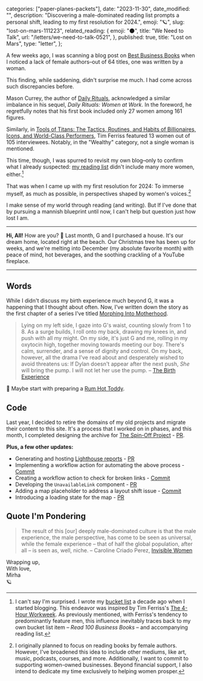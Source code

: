 
  categories: ["paper-planes-packets"],
  date: "2023-11-30",
  date_modified: "",
  description:
    "Discovering a male-dominated reading list prompts a personal shift, leading to my first resolution for 2024.",
  emoji: "🪐",
  slug: "lost-on-mars-111223",
  related_reading: {
    emoji: "🌑",
    title: "We Need to Talk",
    url: "/letters/we-need-to-talk-0521",
  },
  published: true,
  title: "Lost on Mars",
  type: "letter",
};


A few weeks ago, I was scanning a blog post on [Best Business Books](https://jamesclear.com/best-books/business) when I noticed a lack of female authors–out of 64 titles, one was written by a woman.

This finding, while saddening, didn't surprise me much. I had come across such discrepancies before.

Mason Currey, the author of [Daily Rituals](/tsop/posts/read-business-books#13-daily-rituals), acknowledged a similar imbalance in his sequel, _Daily Rituals: Women at Work_. In the foreword, he regretfully notes that his first book included only 27 women among 161 figures.

Similarly, in [Tools of Titans: The Tactics, Routines, and Habits of Billionaires, Icons, and World-Class Performers](/read-100-books#42-tools-of-titans), Tim Ferriss featured 13 women out of 105 interviewees. Notably, in the "Wealthy" category, not a single woman is mentioned.

This time, though, I was spurred to revisit my own blog–only to confirm what I already suspected: [my reading list](/read-100-books/) didn't include many more women, either.[^1]

That was when I came up with my first resolution for 2024: To immerse myself, as much as possible, in perspectives shaped by women's voices.[^2]

I make sense of my world through reading (and writing). But If I've done that by pursuing a mannish blueprint until now, I can't help but question just how lost I am.

---

**Hi, All!** How are you? 🌲 Last month, G and I purchased a house. It's our dream home, located right at the beach. Our Christmas tree has been up for weeks, and we're melting into December (my absolute favorite month) with peace of mind, hot beverages, and the soothing crackling of a YouTube fireplace.

---

## Words

While I didn't discuss my birth experience much beyond G, it was a happening that I thought about often. Now, I've written down the story as the first chapter of a series I've titled [Morphing Into Motherhood](/posts/morphing-into-motherhood).

> Lying on my left side, I gaze into G's waist, counting slowly from 1 to 8. As a surge builds, I roll onto my back, drawing my knees in, and push with all my might. On my side, it's just G and me, rolling in my oxytocin high, together moving towards meeting our boy. There's calm, surrender, and a sense of dignity and control. On my back, however, all the drama I've read about and desperately wished to avoid threatens us: If Dylan doesn't appear after the next push, _She_ will bring the pump. I will not let her use the pump. – [The Birth Experience](/posts/morphing-into-motherhood#the-birth-experience)

🍹 Maybe start with preparing a [Rum Hot Toddy](/recipes/rum-hot-toddy).

## Code

Last year, I decided to retire the domains of my old projects and migrate their content to this site. It's a process that I worked on in phases, and this month, I completed designing the archive for [The Spin-Off Project](/tsop) - [PR](https://github.com/mirhamasala/mirhamasala.com/pull/182).

**Plus, a few other updates:**

- Generating and hosting [Lighthouse reports](/unlighthouse/index.html) - [PR](https://github.com/mirhamasala/mirhamasala.com/commit/350c3a3f972754001380ef456da69e2044226358)
- Implementing a workflow action for automating the above process - [Commit](https://github.com/mirhamasala/mirhamasala.com/commit/59a50208000d0d252a83c8b053224d016f1479bb)
- Creating a workflow action to check for broken links - [Commit](https://github.com/mirhamasala/mirhamasala.com/commit/711ca790b3575845a4367818571d0a736517c516)
- Developing the `UnavailableLink` component - [PR](https://github.com/mirhamasala/mirhamasala.com/pull/170)
- Adding a map placeholder to address a layout shift issue - [Commit](https://github.com/mirhamasala/mirhamasala.com/commit/8333349339158796778adc372ba81bf2a1377564)
- Introducing a loading state for the map - [PR](https://github.com/mirhamasala/mirhamasala.com/commit/d68ca5d68ac267884197c0acf1bb252fa3ad87a9)

## Quote I'm Pondering

> The result of this [our] deeply male-dominated culture is that the male experience, the male perspective, has come to be seen as universal, while the female experience – that of half the global population, after all – is seen as, well, niche. – Caroline Criado Perez, [Invisible Women](/posts/favorite-things-2019#the-book-i-recommended-most-often)

Wrapping up,\
With love,\
Mirha\
🪐

[^1]: I can't say I'm surprised. I wrote my [bucket list](https://www.mirhamasala.com/tsop/posts/bucket-list#the-bucket-list) a decade ago when I started blogging. This endeavor was inspired by Tim Ferriss's [The 4-Hour Workweek](/read-100-books#36-the-4-hour-workweek). As previously mentioned, with Ferriss's tendency to predominantly feature men, this influence inevitably traces back to my own bucket list item – _Read 100 Business Books_ – and accompanying reading list.
[^2]: I originally planned to focus on reading books by female authors. However, I've broadened this idea to include other mediums, like art, music, podcasts, courses, and more. Additionally, I want to commit to supporting women-owned businesses. Beyond financial support, I also intend to dedicate my time exclusively to helping women prosper.
